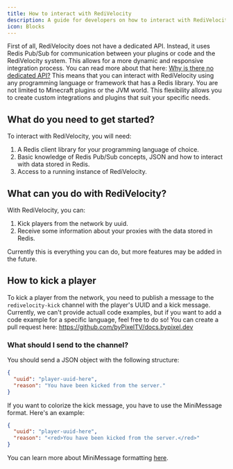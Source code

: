 ```yaml
---
title: How to interact with RediVelocity
description: A guide for developers on how to interact with RediVelocity
icon: Blocks
---
```


First of all, RediVelocity does not have a dedicated API. Instead, it uses Redis Pub/Sub for communication between your plugins or code and the RediVelocity system. This allows for a more dynamic and responsive integration process. You can read more about that here: [Why is there no dedicated API?](why-no-real-api)
This means that you can interact with RediVelocity using any programming language or framework that has a Redis library. You are not limited to Minecraft plugins or the JVM world. This flexibility allows you to create custom integrations and plugins that suit your specific needs.

## What do you need to get started?
To interact with RediVelocity, you will need:

1. A Redis client library for your programming language of choice.
2. Basic knowledge of Redis Pub/Sub concepts, JSON and how to interact with data stored in Redis.
3. Access to a running instance of RediVelocity.

## What can you do with RediVelocity?
With RediVelocity, you can:

1. Kick players from the network by uuid.
2. Receive some information about your proxies with the data stored in Redis.

Currently this is everything you can do, but more features may be added in the future.

## How to kick a player
To kick a player from the network, you need to publish a message to the `redivelocity-kick` channel with the player's UUID and a kick message. Currently, we can't provide actuall code examples, but if you want to add a code example for a specific language, feel free to do so! You can create a pull request here: https://github.com/byPixelTV/docs.bypixel.dev

### What should I send to the channel?
You should send a JSON object with the following structure:

```json
{
  "uuid": "player-uuid-here",
  "reason": "You have been kicked from the server."
}
```

If you want to colorize the kick message, you have to use the MiniMessage format. Here's an example:

```json
{
  "uuid": "player-uuid-here",
  "reason": "<red>You have been kicked from the server.</red>"
}
```

You can learn more about MiniMessage formatting [here](https://docs.adventure.kyori.net/minimessage/).